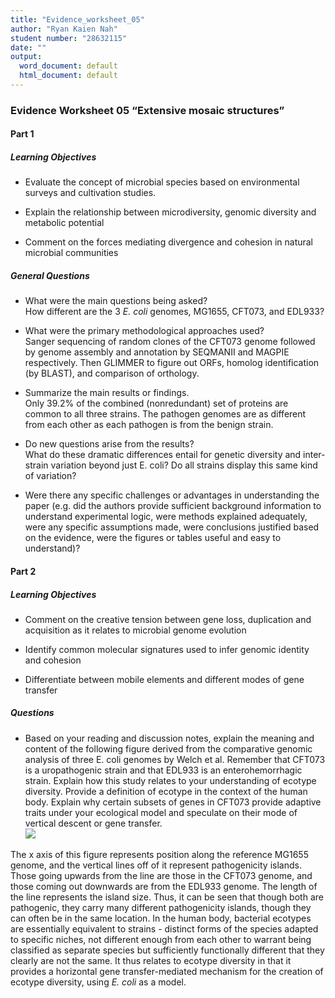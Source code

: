 ```yaml
---
title: "Evidence_worksheet_05"
author: "Ryan Kaien Nah"
student number: "28632115"
date: ""
output:
  word_document: default
  html_document: default
---
```


### Evidence Worksheet 05 "Extensive mosaic structures"

#### Part 1 
##### Learning Objectives
*	Evaluate the concept of microbial species based on environmental surveys and cultivation studies.

*	Explain the relationship between microdiversity, genomic diversity and metabolic potential

*	Comment on the forces mediating divergence and cohesion in natural microbial communities


##### General Questions
* What were the main questions being asked?  
How different are the 3 *E. coli* genomes, MG1655, CFT073, and EDL933?


* What were the primary methodological approaches used?  
Sanger sequencing of random clones of the CFT073 genome followed by genome assembly and annotation by SEQMANII and MAGPIE respectively. Then GLIMMER to figure out ORFs, homolog identification (by BLAST), and comparison of orthology.


* Summarize the main results or findings.  
Only 39.2% of the combined (nonredundant) set of proteins are common to all three strains. The pathogen genomes are as different from each other as each pathogen is from the benign strain. 


* Do new questions arise from the results?  
What do these dramatic differences entail for genetic diversity and inter-strain variation beyond just E. coli? Do all strains display this same kind of variation?
 

* Were there any specific challenges or advantages in understanding the paper (e.g. did the authors provide sufficient background information to understand experimental logic, were methods explained adequately, were any specific assumptions made, were conclusions justified based on the evidence, were the figures or tables useful and easy to understand)?  

#### Part 2

##### Learning Objectives
*	Comment on the creative tension between gene loss, duplication and acquisition as it relates to microbial genome evolution

*	Identify common molecular signatures used to infer genomic identity and cohesion

*	Differentiate between mobile elements and different modes of gene transfer

##### Questions

* Based on your reading and discussion notes, explain the meaning and content of the following figure derived from the comparative genomic analysis of three E. coli genomes by Welch et al. Remember that CFT073 is a uropathogenic strain and that EDL933 is an enterohemorrhagic strain. Explain how this study relates to your understanding of ecotype diversity. Provide a definition of ecotype in the context of the human body. Explain why certain subsets of genes in CFT073 provide adaptive traits under your ecological model and speculate on their mode of vertical descent or gene transfer.  
![](Module_03/EW_05_Figure.jpg)

The x axis of this figure represents position along the reference MG1655 genome, and the vertical lines off of it represent pathogenicity islands. Those going upwards from the line are those in the CFT073 genome, and those coming out downwards are from the EDL933 genome. The length of the line represents the island size. Thus, it can be seen that though both are pathogenic, they carry many different pathogenicity islands, though they can often be in the same location. In the human body, bacterial ecotypes are essentially equivalent to strains - distinct forms of the species adapted to specific niches, not different enough from each other to warrant being classified as separate species but sufficiently functionally different that they clearly are not the same. It thus relates to ecotype diversity in that it provides a horizontal gene transfer-mediated mechanism for the creation of ecotype diversity, using *E. coli* as a model. 
